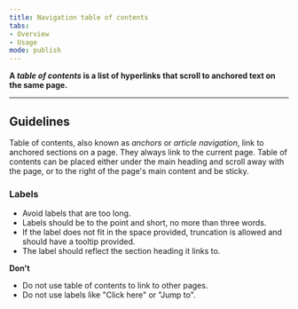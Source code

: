 ```yaml
---
title: Navigation table of contents
tabs: 
- Overview
- Usage
mode: publish
---
```



**A *table of contents* is a list of hyperlinks that scroll to anchored text on the same page.**
<!--One to two sentences as an introduction to the component-->

***

## Guidelines
<!--List how to use it, sizes, widths, grid interactions, color allowances -->

Table of contents, also known as *anchors* or *article navigation*, link to anchored sections on a page.  They always link to the current page. Table of contents can be placed either under the main heading and scroll away with the page, or to the right of the page's main content and be sticky. 


### Labels

* Avoid labels that are too long. 
* Labels should be to the point and short, no more than three words. 
* If the label does not fit in the space provided, truncation is allowed and should have a tooltip provided.
* The label should reflect the section heading it links to.


**Don't**
<!--Bullet point list if needed -->

* Do not use table of contents to link to other pages. 
* Do not use labels like "Click here" or "Jump to". 

<Embed url="https://www.figma.com/file/0bGXR2sCwMVSDNyyzu5BXrO5/Desktop-UI?node-id=1687%3A448" />
